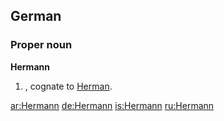 ==German==

===Proper noun===
'''Hermann'''

# {{given name|male||de:}}, cognate to [[Herman]].

[[ar:Hermann]]
[[de:Hermann]]
[[is:Hermann]]
[[ru:Hermann]]